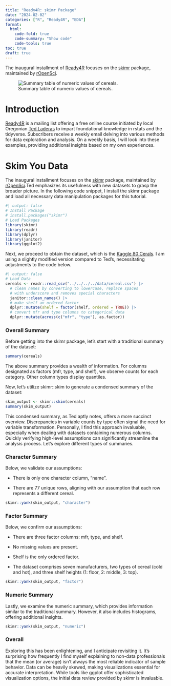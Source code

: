 ```yaml
---
title: "Ready4R: skimr Package"
date: "2024-02-02"
categories: ["R", "Ready4R", "EDA"]
format: 
  html:
    code-fold: true
    code-summary: "Show code"
    code-tools: true
toc: true
draft: true
---
```


The inaugural installment of [Ready4R](https://buttondown.email/ready4r) focuses on the [skimr](https://cran.r-project.org/web/packages/skimr/skimr.pdf) package, maintained by [rOpenSci](https://docs.ropensci.org/skimr/articles/skimr.html?utm_source=ready4r&utm_medium=email&utm_campaign=ready-for-r-2024-02-05-skim-your-data).

![Summary table of numeric values of cereals.](img.png)

# Introduction

[Ready4R](https://buttondown.email/ready4r) is a mailing list offering a free online course initiated by local Oregonian [Ted Laderas](https://laderast.github.io/) to impart foundational knowledge in rstats and the tidyverse. Subscribers receive a weekly email delving into various methods for data exploration and analysis. On a weekly basis, I will look into these examples, providing additional insights based on my own experiences.

# Skim You Data

The inaugural installment focuses on the [skimr](https://cran.r-project.org/web/packages/skimr/skimr.pdf) package, maintained by [rOpenSci](https://docs.ropensci.org/skimr/articles/skimr.html?utm_source=ready4r&utm_medium=email&utm_campaign=ready-for-r-2024-02-05-skim-your-data).Ted emphasizes its usefulness with new datasets to grasp the broader picture. In the following code snippet, I install the skimr package and load all necessary data manipulation packages for this tutorial.

```r
#| output: false
# Install Package
# install.packages("skimr")
# Load Packages
library(skimr)
library(readr)
library(dplyr)
library(janitor)
library(ggplot2)
```

Next, we proceed to obtain the dataset, which is the [Kaggle 80 Cerals](https://www.kaggle.com/datasets/crawford/80-cereals). I am using a slightly modified version compared to Ted's, necessitating adjustments to the code below.

```r
#| output: false
# Load Data
cereals <- readr::read_csv("../../../../data/cereal.csv") |>
  # clean names by converting to lowercase, replace spaces 
  # with underscore and removes special characters
  janitor::clean_names() |>
  # make shelf an ordered factor
  dplyr::mutate(shelf = factor(shelf, ordered = TRUE)) |>
  # convert mfr and type columns to categorical data
  dplyr::mutate(across(c("mfr", "type"), as.factor))
```

### Overall Summary

Before getting into the skimr package, let's start with a traditional summary of the dataset:

```r
summary(cereals)
```

The above summary provides a wealth of information. For columns designated as factors (mfr, type, and shelf), we observe counts for each category. Other column types display quantiles.

Now, let's utilize skimr::skim to generate a condensed summary of the dataset:

```r
skim_output <- skimr::skim(cereals)
summary(skim_output)
```

This condensed summary, as Ted aptly notes, offers a more succinct overview. Discrepancies in variable counts by type often signal the need for variable transformation. Personally, I find this approach invaluable, especially when dealing with datasets containing numerous columns. Quickly verifying high-level assumptions can significantly streamline the analysis process. Let's explore different types of summaries.

### Character Summary

Below, we validate our assumptions:

-   There is only one character column, "name".

-   There are 77 unique rows, aligning with our assumption that each row represents a different cereal.

```r
skimr::yank(skim_output, "character")
```

### Factor Summary

Below, we confirm our assumptions:

-   There are three factor columns: mfr, type, and shelf.

-   No missing values are present.

-   Shelf is the only ordered factor.

-   The dataset comprises seven manufacturers, two types of cereal (cold and hot), and three shelf heights (1: floor, 2: middle, 3: top).

```r
skimr::yank(skim_output, "factor")
```

### Numeric Summary

Lastly, we examine the numeric summary, which provides information similar to the traditional summary. However, it also includes histograms, offering additional insights.

```r
skimr::yank(skim_output, "numeric")
```

### Overall

Exploring this has been enlightening, and I anticipate revisiting it. It's surprising how frequently I find myself explaining to non-data professionals that the mean (or average) isn't always the most reliable indicator of sample behavior. Data can be heavily skewed, making visualizations essential for accurate interpretation. While tools like ggplot offer sophisticated visualization options, the initial data review provided by skimr is invaluable.
